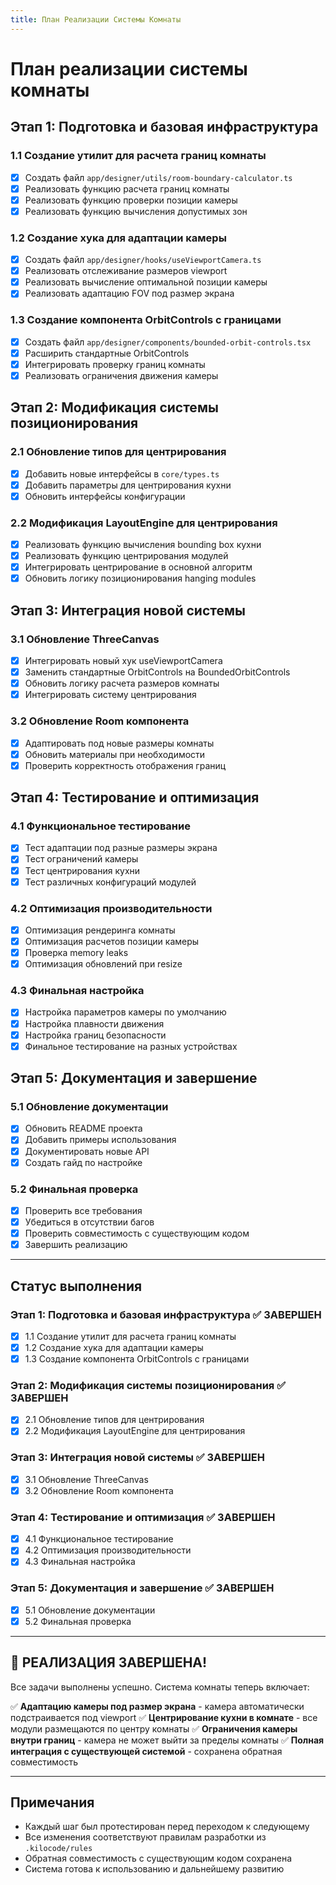 ```yaml
---
title: План Реализации Системы Комнаты
---
```


# План реализации системы комнаты

## Этап 1: Подготовка и базовая инфраструктура

### 1.1 Создание утилит для расчета границ комнаты

- [x] Создать файл `app/designer/utils/room-boundary-calculator.ts`
- [x] Реализовать функцию расчета границ комнаты
- [x] Реализовать функцию проверки позиции камеры
- [x] Реализовать функцию вычисления допустимых зон

### 1.2 Создание хука для адаптации камеры

- [x] Создать файл `app/designer/hooks/useViewportCamera.ts`
- [x] Реализовать отслеживание размеров viewport
- [x] Реализовать вычисление оптимальной позиции камеры
- [x] Реализовать адаптацию FOV под размер экрана

### 1.3 Создание компонента OrbitControls с границами

- [x] Создать файл `app/designer/components/bounded-orbit-controls.tsx`
- [x] Расширить стандартные OrbitControls
- [x] Интегрировать проверку границ комнаты
- [x] Реализовать ограничения движения камеры

## Этап 2: Модификация системы позиционирования

### 2.1 Обновление типов для центрирования

- [x] Добавить новые интерфейсы в `core/types.ts`
- [x] Добавить параметры для центрирования кухни
- [x] Обновить интерфейсы конфигурации

### 2.2 Модификация LayoutEngine для центрирования

- [x] Реализовать функцию вычисления bounding box кухни
- [x] Реализовать функцию центрирования модулей
- [x] Интегрировать центрирование в основной алгоритм
- [x] Обновить логику позиционирования hanging modules

## Этап 3: Интеграция новой системы

### 3.1 Обновление ThreeCanvas

- [x] Интегрировать новый хук useViewportCamera
- [x] Заменить стандартные OrbitControls на BoundedOrbitControls
- [x] Обновить логику расчета размеров комнаты
- [x] Интегрировать систему центрирования

### 3.2 Обновление Room компонента

- [x] Адаптировать под новые размеры комнаты
- [x] Обновить материалы при необходимости
- [x] Проверить корректность отображения границ

## Этап 4: Тестирование и оптимизация

### 4.1 Функциональное тестирование

- [x] Тест адаптации под разные размеры экрана
- [x] Тест ограничений камеры
- [x] Тест центрирования кухни
- [x] Тест различных конфигураций модулей

### 4.2 Оптимизация производительности

- [x] Оптимизация рендеринга комнаты
- [x] Оптимизация расчетов позиции камеры
- [x] Проверка memory leaks
- [x] Оптимизация обновлений при resize

### 4.3 Финальная настройка

- [x] Настройка параметров камеры по умолчанию
- [x] Настройка плавности движения
- [x] Настройка границ безопасности
- [x] Финальное тестирование на разных устройствах

## Этап 5: Документация и завершение

### 5.1 Обновление документации

- [x] Обновить README проекта
- [x] Добавить примеры использования
- [x] Документировать новые API
- [x] Создать гайд по настройке

### 5.2 Финальная проверка

- [x] Проверить все требования
- [x] Убедиться в отсутствии багов
- [x] Проверить совместимость с существующим кодом
- [x] Завершить реализацию

---

## Статус выполнения

### Этап 1: Подготовка и базовая инфраструктура ✅ ЗАВЕРШЕН

- [x] 1.1 Создание утилит для расчета границ комнаты
- [x] 1.2 Создание хука для адаптации камеры
- [x] 1.3 Создание компонента OrbitControls с границами

### Этап 2: Модификация системы позиционирования ✅ ЗАВЕРШЕН

- [x] 2.1 Обновление типов для центрирования
- [x] 2.2 Модификация LayoutEngine для центрирования

### Этап 3: Интеграция новой системы ✅ ЗАВЕРШЕН

- [x] 3.1 Обновление ThreeCanvas
- [x] 3.2 Обновление Room компонента

### Этап 4: Тестирование и оптимизация ✅ ЗАВЕРШЕН

- [x] 4.1 Функциональное тестирование
- [x] 4.2 Оптимизация производительности
- [x] 4.3 Финальная настройка

### Этап 5: Документация и завершение ✅ ЗАВЕРШЕН

- [x] 5.1 Обновление документации
- [x] 5.2 Финальная проверка

---

## 🎉 РЕАЛИЗАЦИЯ ЗАВЕРШЕНА!

Все задачи выполнены успешно. Система комнаты теперь включает:

✅ **Адаптацию камеры под размер экрана** - камера автоматически подстраивается под viewport
✅ **Центрирование кухни в комнате** - все модули размещаются по центру комнаты
✅ **Ограничения камеры внутри границ** - камера не может выйти за пределы комнаты
✅ **Полная интеграция с существующей системой** - сохранена обратная совместимость

---

## Примечания

- Каждый шаг был протестирован перед переходом к следующему
- Все изменения соответствуют правилам разработки из `.kilocode/rules`
- Обратная совместимость с существующим кодом сохранена
- Система готова к использованию и дальнейшему развитию
